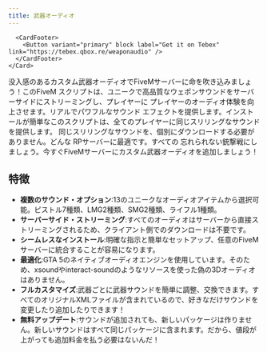 ```yaml
---
title: 武器オーディオ
---
```


<Columns>
  <Column>
    <ReactPlayer url="https://youtu.be/1FhsXjhfQvo" controls={true} height="100%" />
  </Column>

  <Column>
    <Card shadow="tl">
      <CardImage className="tebex-logo" style={{ padding: '1rem' }} />

      <CardFooter>
        <Button variant="primary" block label="Get it on Tebex" link="https://tebex.qbox.re/weaponaudio" />
      </CardFooter>
    </Card>

  </Column>
</Columns>

没入感のあるカスタム武器オーディオでFiveMサーバーに命を吹き込みましょう！このFiveM
スクリプトは、ユニークで高品質なウェポンサウンドをサーバーサイドにストリーミングし、プレイヤーに
プレイヤーのオーディオ体験を向上させます。リアルでパワフルなサウンド
エフェクトを提供します。インストールが簡単なこのスクリプトは、全てのプレイヤーに同じスリリングなサウンドを提供します。
同じスリリングなサウンドを、個別にダウンロードする必要がありません。どんな
RPサーバーに最適です。すべての
忘れられない銃撃戦にしましょう。今すぐFiveMサーバーにカスタム武器オーディオを追加しましょう！

## 特徴

- **複数のサウンド・オプション**:13のユニークなオーディオアイテムから選択可能。ピストル7種類、LMG2種類、SMG2種類、ライフル1種類。
- **サーバーサイド・ストリーミング**:すべてのオーディオはサーバーから直接ストリーミングされるため、クライアント側でのダウンロードは不要です。
- **シームレスなインストール**:明確な指示と簡単なセットアップ、任意のFiveMサーバーに統合することが容易になります。
- **最適化**:GTA 5のネイティブオーディオエンジンを使用しています。そのため、xsoundやinteract-soundのようなリソースを使った偽の3Dオーディオはありません。
- **フルカスタマイズ**:武器ごとに武器サウンドを簡単に調整、交換できます。すべてのオリジナルXMLファイルが含まれているので、好きなだけサウンドを変更したり追加したりできます！
- **無料アップデート**:サウンドが追加されても、新しいパッケージは作りません。新しいサウンドはすべて同じパッケージに含まれます。だから、値段が上がっても追加料金を払う必要はないんだ！
